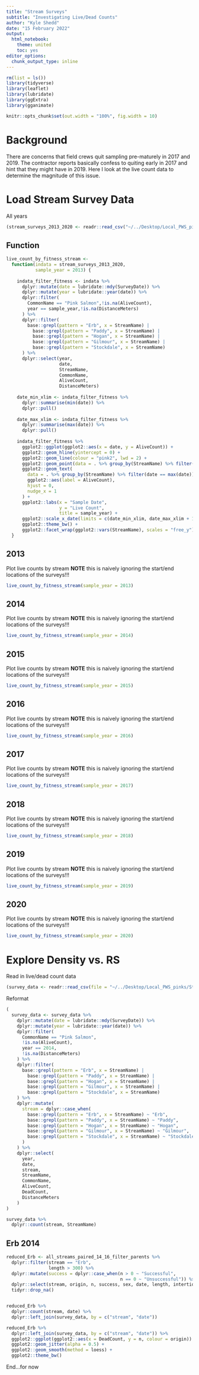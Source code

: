 ```yaml
---
title: "Stream Surveys"
subtitle: "Investigating Live/Dead Counts"
author: "Kyle Shedd"
date: "15 February 2022"
output:
  html_notebook:
    theme: united
    toc: yes
editor_options: 
  chunk_output_type: inline
---
```


```r
rm(list = ls())
library(tidyverse)
library(leaflet)
library(lubridate)
library(ggExtra)
library(gganimate)

knitr::opts_chunk$set(out.width = "100%", fig.width = 10)
```

# Background

There are concerns that field crews quit sampling pre-maturely in 2017 and 2019. The contractor reports basically confess to quiting early in 2017 and hint that they might have in 2019. Here I look at the live count data to determine the magnitude of this issue.

# Load Stream Survey Data

All years
```r
(stream_surveys_2013_2020 <- readr::read_csv("~/../Desktop/Local_PWS_pinks/StreamSpecimens/stream_surveys_2013-2020.csv"))
```

## Function

```r
live_count_by_fitness_stream <-
  function(indata = stream_surveys_2013_2020,
           sample_year = 2013) {
    
    indata_filter_fitness <- indata %>%
      dplyr::mutate(date = lubridate::mdy(SurveyDate)) %>%
      dplyr::mutate(year = lubridate::year(date)) %>%
      dplyr::filter(
        CommonName == "Pink Salmon",!is.na(AliveCount),
        year == sample_year,!is.na(DistanceMeters)
      ) %>%
      dplyr::filter(
        base::grepl(pattern = "Erb", x = StreamName) |
          base::grepl(pattern = "Paddy", x = StreamName) |
          base::grepl(pattern = "Hogan", x = StreamName) |
          base::grepl(pattern = "Gilmour", x = StreamName) |
          base::grepl(pattern = "Stockdale", x = StreamName)
      ) %>%
      dplyr::select(year,
                    date,
                    StreamName,
                    CommonName,
                    AliveCount,
                    DistanceMeters)
    
    date_min_xlim <- indata_filter_fitness %>%
      dplyr::summarise(min(date)) %>%
      dplyr::pull()
    
    date_max_xlim <- indata_filter_fitness %>% 
      dplyr::summarise(max(date)) %>%
      dplyr::pull()
    
    indata_filter_fitness %>%
      ggplot2::ggplot(ggplot2::aes(x = date, y = AliveCount)) +
      ggplot2::geom_hline(yintercept = 0) +
      ggplot2::geom_line(colour = "pink2", lwd = 2) +
      ggplot2::geom_point(data = . %>% group_by(StreamName) %>% filter(date == max(date))) +
      ggplot2::geom_text(
        data = . %>% group_by(StreamName) %>% filter(date == max(date)),
        ggplot2::aes(label = AliveCount),
        hjust = 0,
        nudge_x = 1
      ) +
      ggplot2::labs(x = "Sample Date",
                    y = "Live Count",
                    title = sample_year) +
      ggplot2::scale_x_date(limits = c(date_min_xlim, date_max_xlim + 10)) +
      ggplot2::theme_bw() +
      ggplot2::facet_wrap(ggplot2::vars(StreamName), scales = "free_y")
  }
```

## 2013

Plot live counts by stream
**NOTE** this is naively ignoring the start/end locations of the surveys!!!
```r
live_count_by_fitness_stream(sample_year = 2013)
```

## 2014

Plot live counts by stream
**NOTE** this is naively ignoring the start/end locations of the surveys!!!
```r
live_count_by_fitness_stream(sample_year = 2014)
```

## 2015

Plot live counts by stream
**NOTE** this is naively ignoring the start/end locations of the surveys!!!
```r
live_count_by_fitness_stream(sample_year = 2015)
```

## 2016

Plot live counts by stream
**NOTE** this is naively ignoring the start/end locations of the surveys!!!
```r
live_count_by_fitness_stream(sample_year = 2016)
```

## 2017

Plot live counts by stream
**NOTE** this is naively ignoring the start/end locations of the surveys!!!
```r
live_count_by_fitness_stream(sample_year = 2017)
```

## 2018

Plot live counts by stream
**NOTE** this is naively ignoring the start/end locations of the surveys!!!
```r
live_count_by_fitness_stream(sample_year = 2018)
```

## 2019

Plot live counts by stream
**NOTE** this is naively ignoring the start/end locations of the surveys!!!
```r
live_count_by_fitness_stream(sample_year = 2019)
```

## 2020

Plot live counts by stream
**NOTE** this is naively ignoring the start/end locations of the surveys!!!
```r
live_count_by_fitness_stream(sample_year = 2020)
```

# Explore Density vs. RS


Read in live/dead count data
```r
(survey_data <- readr::read_csv(file = "~/../Desktop/Local_PWS_pinks/StreamSpecimens/stream_surveys_2013-2020.csv"))
```

Reformat
```r
(
  survey_data <- survey_data %>%
    dplyr::mutate(date = lubridate::mdy(SurveyDate)) %>%
    dplyr::mutate(year = lubridate::year(date)) %>%
    dplyr::filter(
      CommonName == "Pink Salmon",
      !is.na(AliveCount),
      year == 2014,
      !is.na(DistanceMeters)
    ) %>%
    dplyr::filter(
      base::grepl(pattern = "Erb", x = StreamName) |
        base::grepl(pattern = "Paddy", x = StreamName) |
        base::grepl(pattern = "Hogan", x = StreamName) |
        base::grepl(pattern = "Gilmour", x = StreamName) |
        base::grepl(pattern = "Stockdale", x = StreamName)
    ) %>%
    dplyr::mutate(
      stream = dplyr::case_when(
        base::grepl(pattern = "Erb", x = StreamName) ~ "Erb",
        base::grepl(pattern = "Paddy", x = StreamName) ~ "Paddy",
        base::grepl(pattern = "Hogan", x = StreamName) ~ "Hogan",
        base::grepl(pattern = "Gilmour", x = StreamName) ~ "Gilmour",
        base::grepl(pattern = "Stockdale", x = StreamName) ~ "Stockdale"
      )
    ) %>%
    dplyr::select(
      year,
      date,
      stream,
      StreamName,
      CommonName,
      AliveCount,
      DeadCount,
      DistanceMeters
    )
)
```

```r
survey_data %>% 
  dplyr::count(stream, StreamName)
```

## Erb 2014

```r
reduced_Erb <- all_streams_paired_14_16_filter_parents %>% 
  dplyr::filter(stream == "Erb",
                length > 300) %>% 
  dplyr::mutate(success = dplyr::case_when(n > 0 ~ "Successful",
                                           n == 0 ~ "Unsuccessful")) %>%
  dplyr::select(stream, origin, n, success, sex, date, length, intertidal, distance_mouth) %>% 
  tidyr::drop_na()


reduced_Erb %>% 
  dplyr::count(stream, date) %>% 
  dplyr::left_join(survey_data, by = c("stream", "date"))
```

```r
reduced_Erb %>% 
  dplyr::left_join(survey_data, by = c("stream", "date")) %>% 
  ggplot2::ggplot(ggplot2::aes(x = DeadCount, y = n, colour = origin)) +
  ggplot2::geom_jitter(alpha = 0.5) +
  ggplot2::geom_smooth(method = loess) +
  ggplot2::theme_bw()
```

End...for now